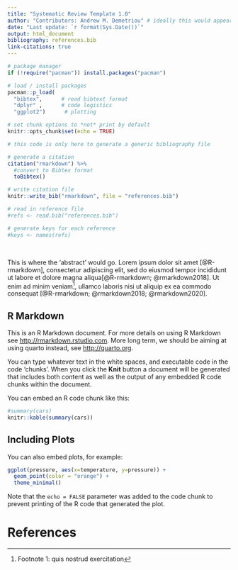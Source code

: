 ```yaml
---
title: "Systematic Review Template 1.0"
author: "Contributors: Andrew M. Demetriou" # ideally this would appear on the side like github, include all contributors, and in a random order
date: "Last update: `r format(Sys.Date())`" 
output: html_document
bibliography: references.bib
link-citations: true
---
```


```r
# package manager
if (!require("pacman")) install.packages("pacman")

# load / install packages
pacman::p_load(
  "bibtex",      # read bibtext format
  "dplyr" ,      # code logistics
  "ggplot2")      # plotting

# set chunk options to *not* print by default
knitr::opts_chunk$set(echo = TRUE)
```

```r
# this code is only here to generate a generic bibliography file

# generate a citation
citation("rmarkdown") %>% 
  #convert to Bibtex format
  toBibtex()

# write citation file
knitr::write_bib("rmarkdown", file = "references.bib")
```

```r
# read in reference file
#refs <- read.bib("references.bib")

# generate keys for each reference 
#keys <- names(refs)
```
&nbsp;&nbsp;&nbsp;&nbsp;&nbsp;&nbsp;&nbsp;&nbsp;


This is where the 'abstract' would go. Lorem ipsum dolor sit amet [@R-rmarkdown], consectetur adipiscing elit, sed do eiusmod tempor incididunt ut labore et dolore magna aliqua[@R-rmarkdown; @rmarkdown2018]. Ut enim ad minim veniam^[Footnote 1: quis nostrud exercitation], ullamco laboris nisi ut aliquip ex ea commodo consequat [@R-rmarkdown; @rmarkdown2018; @rmarkdown2020]. 


## R Markdown

This is an R Markdown document. For more details on using R Markdown see <http://rmarkdown.rstudio.com>. More long term, we should be aiming at using quarto instead, see <http://quarto.org>. 

You can type whatever text in the white spaces, and executable code in the code 'chunks'. When you click the **Knit** button a document will be generated that includes both content as well as the output of any embedded R code chunks within the document. 

You can embed an R code chunk like this:

```r
#summary(cars)
knitr::kable(summary(cars))
```

## Including Plots

You can also embed plots, for example:

```r
ggplot(pressure, aes(x=temperature, y=pressure)) +
  geom_point(color = "orange") +
  theme_minimal()
```


Note that the `echo = FALSE` parameter was added to the code chunk to prevent printing of the R code that generated the plot.

# References
